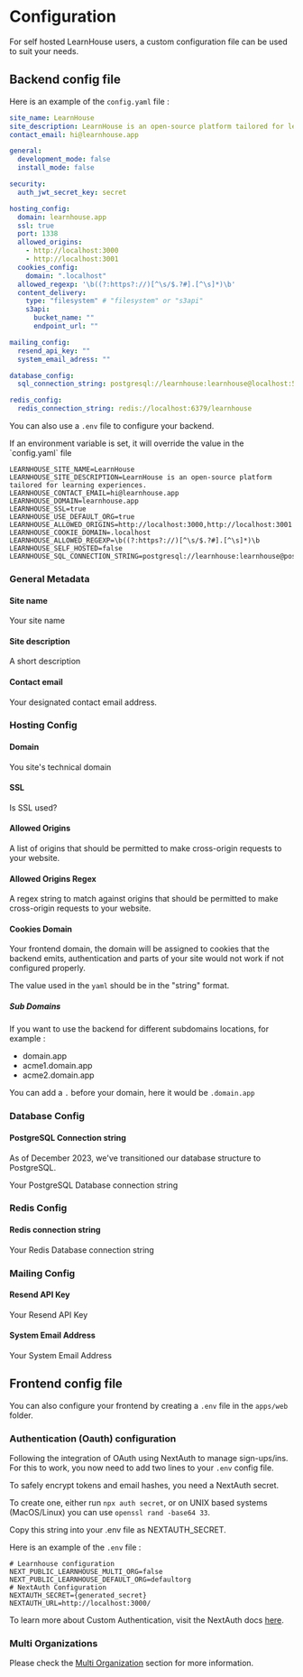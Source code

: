 
#  Configuration
For self hosted LearnHouse users, a custom configuration file can be used to suit your needs.
##  Backend config file
Here is an example of the `config.yaml` file :

```yaml filename="config.yaml" copy
site_name: LearnHouse
site_description: LearnHouse is an open-source platform tailored for learning experiences.
contact_email: hi@learnhouse.app

general:
  development_mode: false
  install_mode: false

security:
  auth_jwt_secret_key: secret

hosting_config:
  domain: learnhouse.app
  ssl: true
  port: 1338
  allowed_origins:
    - http://localhost:3000
    - http://localhost:3001
  cookies_config:
    domain: ".localhost"
  allowed_regexp: '\b((?:https?://)[^\s/$.?#].[^\s]*)\b'
  content_delivery:
    type: "filesystem" # "filesystem" or "s3api"
    s3api:
      bucket_name: ""
      endpoint_url: ""

mailing_config:
  resend_api_key: ""
  system_email_adress: ""

database_config:
  sql_connection_string: postgresql://learnhouse:learnhouse@localhost:5432/learnhouse

redis_config:
  redis_connection_string: redis://localhost:6379/learnhouse
```
You can also use a `.env` file to configure your backend.

<Callout> 
If an environment variable is set, it will override the value in the `config.yaml` file
</Callout>

```env filename=".env" copy
LEARNHOUSE_SITE_NAME=LearnHouse
LEARNHOUSE_SITE_DESCRIPTION=LearnHouse is an open-source platform tailored for learning experiences.
LEARNHOUSE_CONTACT_EMAIL=hi@learnhouse.app 
LEARNHOUSE_DOMAIN=learnhouse.app
LEARNHOUSE_SSL=true
LEARNHOUSE_USE_DEFAULT_ORG=true
LEARNHOUSE_ALLOWED_ORIGINS=http://localhost:3000,http://localhost:3001
LEARNHOUSE_COOKIE_DOMAIN=.localhost
LEARNHOUSE_ALLOWED_REGEXP=\b((?:https?://)[^\s/$.?#].[^\s]*)\b
LEARNHOUSE_SELF_HOSTED=false
LEARNHOUSE_SQL_CONNECTION_STRING=postgresql://learnhouse:learnhouse@postgresql:5432/learnhouse
```
  

###  General Metadata

####  Site name

Your site name

####  Site description

A short description

####  Contact email

Your designated contact email address.

###  Hosting Config

####  Domain

You site's technical domain

####  SSL

Is SSL used?

#### Allowed Origins 

A list of origins that should be permitted to make cross-origin requests to your website.

#### Allowed Origins Regex 

A regex string to match against origins that should be permitted to make cross-origin requests to your website.

####  Cookies Domain 

Your frontend domain, the domain will be assigned to cookies that the backend emits, authentication and parts of your site would not work if not configured properly. 

The value used in the `yaml` should be in the "string" format.

##### Sub Domains 

If you want to use the backend for different subdomains locations, for example : 

 - domain.app
 - acme1.domain.app
 - acme2.domain.app

You can add a `.` before your domain, here it would be `.domain.app`

###  Database Config

####  PostgreSQL Connection string 

<Callout type="info">
  As of December 2023, we've transitioned our database structure to PostgreSQL.
</Callout>

Your PostgreSQL Database connection string 

###  Redis Config

####  Redis connection string

Your Redis Database connection string

###  Mailing Config

####  Resend API Key

Your Resend API Key

####  System Email Address

Your System Email Address

##  Frontend config file

You can also configure your frontend by creating a `.env` file in the `apps/web` folder.

### Authentication (Oauth) configuration
Following the integration of OAuth using NextAuth to manage sign-ups/ins. For this to work, you now need to add two lines to your `.env` config file.

<Callout type="info">
To safely encrypt tokens and email hashes, you need a NextAuth secret.

To create one, either run `npx auth secret`, or on UNIX based systems (MacOS/Linux) you can use `openssl rand -base64 33`.

Copy this string into your .env file as NEXTAUTH_SECRET.
</Callout>

Here is an example of the `.env` file :

```env filename="apps/web/.env" {1-2} copy
# Learnhouse configuration
NEXT_PUBLIC_LEARNHOUSE_MULTI_ORG=false
NEXT_PUBLIC_LEARNHOUSE_DEFAULT_ORG=defaultorg
# NextAuth Configuration
NEXTAUTH_SECRET={generated_secret}
NEXTAUTH_URL=http://localhost:3000/
```

To learn more about Custom Authentication, visit the NextAuth docs [here](https://authjs.dev/getting-started/authentication).

###  Multi Organizations

Please check the [Multi Organization](./organization-hosting-modes) section for more information.
